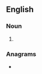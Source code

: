 ==English==

===Noun===
{{head|en|noun form}}

# {{plural of|en|wellbore}}

===Anagrams===
* {{anagrams|en|a=beellorsw|bellowers|bellowser|borewells|rebellows}}